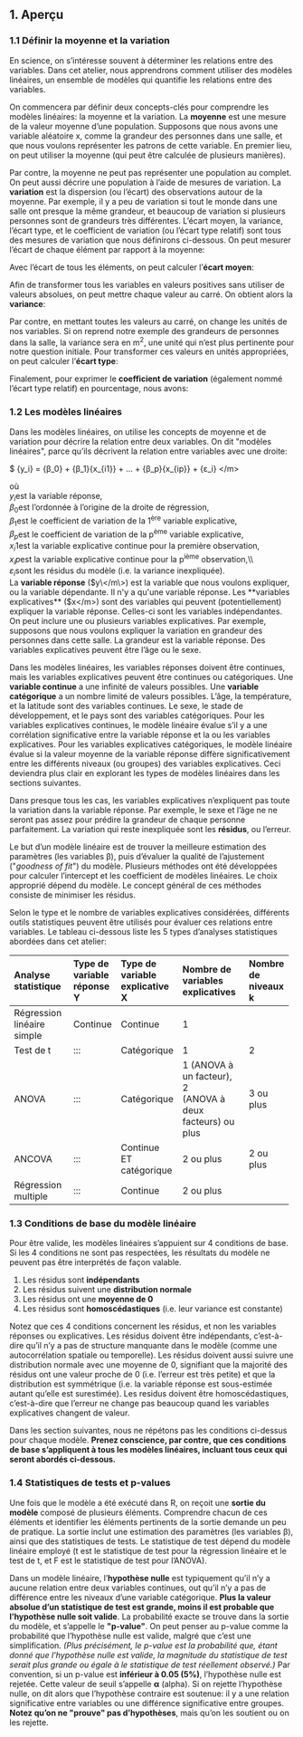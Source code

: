 ## 1. Aperçu

### 1.1 Définir la moyenne et la variation

En science, on s'intéresse souvent à déterminer les relations entre des
variables. Dans cet atelier, nous apprendrons comment utiliser des
modèles linéaires, un ensemble de modèles qui quantifie les relations
entre des variables.

On commencera par définir deux concepts-clés pour comprendre les modèles
linéaires: la moyenne et la variation. La **moyenne** est une mesure de
la valeur moyenne d'une population. Supposons que nous avons une
variable aléatoire x, comme la grandeur des personnes dans une salle, et
que nous voulons représenter les patrons de cette variable. En premier
lieu, on peut utiliser la moyenne (qui peut être calculée de plusieurs
manières).

Par contre, la moyenne ne peut pas représenter une population au
complet. On peut aussi décrire une population à l'aide de mesures de
variation. La **variation** est la dispersion (ou l'écart) des
observations autour de la moyenne. Par exemple, il y a peu de variation
si tout le monde dans une salle ont presque la même grandeur, et
beaucoup de variation si plusieurs personnes sont de grandeurs très
différentes. L'écart moyen, la variance, l'écart type, et le
coefficient de variation (ou l'écart type relatif) sont tous des
mesures de variation que nous définirons ci-dessous. On peut mesurer
l'écart de chaque élément par rapport à la moyenne:

Avec l'écart de tous les éléments, on peut calculer l'**écart moyen**:

Afin de transformer tous les variables en valeurs positives sans
utiliser de valeurs absolues, on peut mettre chaque valeur au carré. On
obtient alors la **variance**:

Par contre, en mettant toutes les valeurs au carré, on change les unités
de nos variables. Si on reprend notre exemple des grandeurs de personnes
dans la salle, la variance sera en m^2^, une unité qui n'est plus
pertinente pour notre question initiale. Pour transformer ces valeurs en
unités appropriées, on peut calculer l'**écart type**:

Finalement, pour exprimer le **coefficient de variation** (également
nommé l'écart type relatif) en pourcentage, nous avons:

### 1.2 Les modèles linéaires

Dans les modèles linéaires, on utilise les concepts de moyenne et de
variation pour décrire la relation entre deux variables. On dit
\"modèles linéaires\", parce qu'ils décrivent la relation entre
variables avec une droite:

$ {y_i} = {β_0} + {β_1}{x\_{i1}} + \... + {β_p}{x\_{ip}} + {ε_i}
\</m\>

où\
${y_i}$est la variable réponse,\
${β_0}$est l'ordonnée à l'origine de la droite de
régression,\
${β_1}$est le coefficient de variation de la 1^ère^ variable
explicative,\
${β_p}$est le coefficient de variation de la p^ème^ variable
explicative,\
${x_i1}$est la variable explicative continue pour la première
observation,\
${x_ip}$est la variable explicative continue pour la p^ième^
observation,\\\\\
${ε_i}$sont les résidus du modèle (i.e. la variance
inexpliquée).\
La **variable réponse** ($y\</m\>) est la variable que nous voulons
expliquer, ou la variable dépendante. Il n'y a qu'une variable
réponse. Les **variables explicatives** ($x\</m\>) sont des
variables qui peuvent (potentiellement) expliquer la variable réponse.
Celles-ci sont les variables indépendantes. On peut inclure une ou
plusieurs variables explicatives. Par exemple, supposons que nous
voulons expliquer la variation en grandeur des personnes dans cette
salle. La grandeur est la variable réponse. Des variables explicatives
peuvent être l'âge ou le sexe.

Dans les modèles linéaires, les variables réponses doivent être
continues, mais les variables explicatives peuvent être continues ou
catégoriques. Une **variable continue** a une infinité de valeurs
possibles. Une **variable catégorique** a un nombre limité de valeurs
possibles. L'âge, la température, et la latitude sont des variables
continues. Le sexe, le stade de développement, et le pays sont des
variables catégoriques. Pour les variables explicatives continues, le
modèle linéaire évalue s'il y a une corrélation significative entre la
variable réponse et la ou les variables explicatives. Pour les variables
explicatives catégoriques, le modèle linéaire évalue si la valeur
moyenne de la variable réponse diffère significativement entre les
différents niveaux (ou groupes) des variables explicatives. Ceci
deviendra plus clair en explorant les types de modèles linéaires dans
les sections suivantes.

Dans presque tous les cas, les variables explicatives n'expliquent pas
toute la variation dans la variable réponse. Par exemple, le sexe et
l'âge ne ne seront pas assez pour prédire la grandeur de chaque
personne parfaitement. La variation qui reste inexpliquée sont les
**résidus**, ou l'erreur.

Le but d'un modèle linéaire est de trouver la meilleure estimation des
paramètres (les variables β), puis d'évaluer la qualité de
l'ajustement (\"*goodness of fit*\") du modèle. Plusieurs méthodes ont
été développées pour calculer l'intercept et les coefficient de modèles
linéaires. Le choix approprié dépend du modèle. Le concept général de
ces méthodes consiste de minimiser les résidus.

Selon le type et le nombre de variables explicatives considérées,
différents outils statistiques peuvent être utilisés pour évaluer ces
relations entre variables. Le tableau ci-dessous liste les 5 types
d'analyses statistiques abordées dans cet atelier:

  -------------------------------------------------------------------------------------------------------------------
  Analyse statistique          Type de variable\   Type de variable\   Nombre de\                        Nombre de\
                               réponse Y           explicative X       variables explicatives            niveaux k
  ---------------------------- ------------------- ------------------- --------------------------------- ------------
  Régression linéaire simple   Continue            Continue            1                                 

  Test de t                    :::                 Catégorique         1                                 2

  ANOVA                        :::                 Catégorique         1 (ANOVA à un facteur), 2\        3 ou plus
                                                                       (ANOVA à deux facteurs) ou plus   

  ANCOVA                       :::                 Continue\           2 ou plus                         2 ou plus
                                                   ET catégorique                                        

  Régression multiple          :::                 Continue            2 ou plus                         
  -------------------------------------------------------------------------------------------------------------------

### 1.3 Conditions de base du modèle linéaire

Pour être valide, les modèles linéaires s'appuient sur 4 conditions de
base. Si les 4 conditions ne sont pas respectées, les résultats du
modèle ne peuvent pas être interprétés de façon valable.

1.  Les résidus sont **indépendants**
2.  Les résidus suivent une **distribution normale**
3.  Les résidus ont une **moyenne de 0**
4.  Les résidus sont **homoscédastiques** (i.e. leur variance est
    constante)

Notez que ces 4 conditions concernent les résidus, et non les variables
réponses ou explicatives. Les résidus doivent être indépendants,
c'est-à-dire qu'il n'y a pas de structure manquante dans le modèle
(comme une autocorrélation spatiale ou temporelle). Les résidus doivent
aussi suivre une distribution normale avec une moyenne de 0, signifiant
que la majorité des résidus ont une valeur proche de 0 (i.e. l'erreur
est très petite) et que la distribution est symmétrique (i.e. la
variable réponse est sous-estimée autant qu'elle est surestimée). Les
residus doivent être homoscédastiques, c'est-à-dire que l'erreur ne
change pas beaucoup quand les variables explicatives changent de valeur.

Dans les section suivantes, nous ne répétons pas les conditions
ci-dessus pour chaque modèle. **Prenez conscience, par contre, que ces
conditions de base s'appliquent à tous les modèles linéaires, incluant
tous ceux qui seront abordés ci-dessous.**

### 1.4 Statistiques de tests et p-values

Une fois que le modèle a été exécuté dans R, on reçoit une **sortie du
modèle** composé de plusieurs éléments. Comprendre chacun de ces
éléments et identifier les éléments pertinents de la sortie demande un
peu de pratique. La sortie inclut une estimation des paramètres (les
variables β), ainsi que des statistiques de tests. Le statistique de
test dépend du modèle linéaire employé (t est le statistique de test
pour la régression linéaire et le test de t, et F est le statistique de
test pour l'ANOVA).

Dans un modèle linéaire, l'**hypothèse nulle** est typiquement qu'il
n'y a aucune relation entre deux variables continues, out qu'il n'y a
pas de différence entre les niveaux d'une variable catégorique. **Plus
la valeur absolue d'un statistique de test est grande, moins il est
probable que l'hypothèse nulle soit valide**. La probabilité exacte se
trouve dans la sortie du modèle, et s'appelle le **\"p-value\"**. On
peut penser au p-value comme la probabilité que l'hypothèse nulle est
valide, malgré que c'est une simplification. *(Plus précisément, le
p-value est la probabilité que, étant donné que l'hypothèse nulle est
valide, la magnitude du statistique de test serait plus grande ou égale
à le statistique de test réellement observé.)* Par convention, si un
p-value est **inférieur à 0.05 (5%)**, l'hypothèse nulle est rejetée.
Cette valeur de seuil s'appelle **α** (alpha). Si on rejette
l'hypothèse nulle, on dit alors que l'hypothèse contraire est
soutenue: il y a une relation significative entre variables ou une
différence significative entre groupes. **Notez qu'on ne \"prouve\" pas
d'hypothèses**, mais qu'on les soutient ou on les rejette.